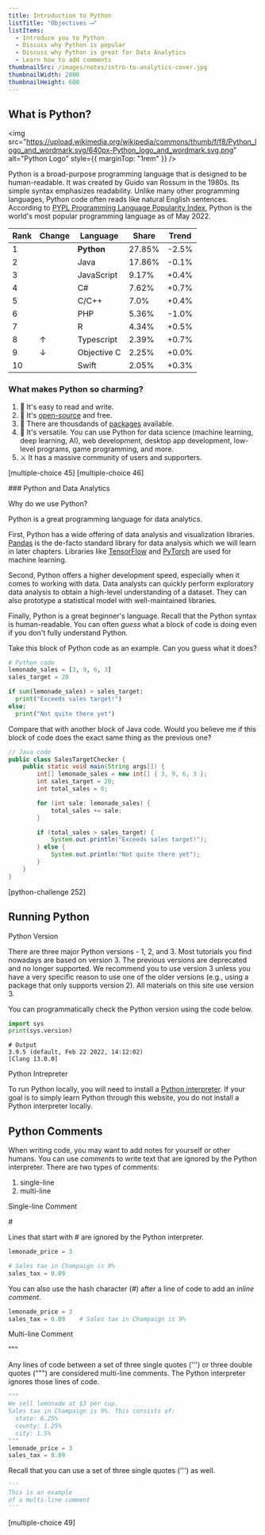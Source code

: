 ```yaml
---
title: Introduction to Python
listTitle: "Objectives ⟶"
listItems:
  - Introduce you to Python
  - Discuss why Python is popular
  - Discuss why Python is great for Data Analytics
  - Learn how to add comments
thumbnailSrc: /images/notes/intro-to-analytics-cover.jpg
thumbnailWidth: 2000
thumbnailHeight: 600
---
```


<CenteredColumn>

## What is Python?

<img
  src="https://upload.wikimedia.org/wikipedia/commons/thumb/f/f8/Python_logo_and_wordmark.svg/640px-Python_logo_and_wordmark.svg.png"
  alt="Python Logo"
  style={{ marginTop: "1rem" }}
/>

Python is a broad-purpose programming language that is designed to be human-readable. It was created by Guido van Rossum in the 1980s. Its simple syntax emphasizes readability. Unlike many other programming languages, Python code often reads like natural English sentences. According to [PYPL Programming Language Popularity Index](https://pypl.github.io/PYPL.html "PYPL PopularitY of Programming Language"), Python is the world's most popular programming language as of May 2022.

<table>
  <thead>
    <tr>
      <th>Rank</th>
      <th>Change</th>
      <th>Language</th>
      <th>Share</th>
      <th>Trend</th>
    </tr>
  </thead>
  <tbody>
    <tr>
      <td>1</td>
      <td></td>
      <td>
        <strong className="color-blue">Python</strong>
      </td>
      <td>27.85%</td>
      <td>-2.5%</td>
    </tr>
    <tr>
      <td>2</td>
      <td></td>
      <td>Java</td>
      <td>17.86%</td>
      <td>-0.1%</td>
    </tr>
    <tr>
      <td>3</td>
      <td></td>
      <td>JavaScript</td>
      <td>9.17%</td>
      <td>+0.4%</td>
    </tr>
    <tr>
      <td>4</td>
      <td></td>
      <td>C#</td>
      <td>7.62%</td>
      <td>+0.7%</td>
    </tr>
    <tr>
      <td>5</td>
      <td></td>
      <td>C/C++</td>
      <td>7.0%</td>
      <td>+0.4%</td>
    </tr>
    <tr>
      <td>6</td>
      <td></td>
      <td>PHP</td>
      <td>5.36%</td>
      <td>-1.0%</td>
    </tr>
    <tr>
      <td>7</td>
      <td></td>
      <td>R</td>
      <td>4.34%</td>
      <td>+0.5%</td>
    </tr>
    <tr>
      <td>8</td>
      <td>
        <span className="color-green">↑</span>
      </td>
      <td>Typescript</td>
      <td>2.39%</td>
      <td>+0.7%</td>
    </tr>
    <tr>
      <td>9</td>
      <td>
        <span className="color-red">↓</span>
      </td>
      <td>Objective C</td>
      <td>2.25%</td>
      <td>+0.0%</td>
    </tr>
    <tr>
      <td>10</td>
      <td></td>
      <td>Swift</td>
      <td>2.05%</td>
      <td>+0.3%</td>
    </tr>
  </tbody>
</table>

### What makes Python so charming?

1. 🍰 It's easy to read and write.
2. 🔨 It's [open-source](https://github.com/python/cpython) and free.
3. 🚀 There are thousdands of [packages](https://pypi.org/) available.
4. 🦄 It's versatile. You can use Python for data science (machine learning, deep learning, AI), web development, desktop app development, low-level programs, game programming, and more.
5. ⚔️ It has a massive community of users and supporters.

</CenteredColumn>

[multiple-choice 45]
[multiple-choice 46]

<CenteredColumn>
### Python and Data Analytics

<Chip color="orange">Why do we use Python?</Chip>

Python is a great programming language for data analytics.

First, Python has a wide offering of data analysis and visualization libraries. [Pandas](https://pandas.pydata.org/) is the de-facto standard library for data analysis which we will learn in later chapters. Libraries like [TensorFlow](https://www.tensorflow.org/) and [PyTorch](https://pytorch.org/) are used for machine learning.

Second, Python offers a higher development speed, especially when it comes to working with data. Data analysts can quickly perform exploratory data analysis to obtain a high-level understanding of a dataset. They can also prototype a statistical model with well-maintained libraries.

Finally, Python is a great beginner's language. Recall that the Python syntax is human-readable. You can often _guess_ what a block of code is doing even if you don't fully understand Python.

Take this block of <Blue>Python</Blue> code as an example. Can you guess what it does?

```python
# Python code
lemonade_sales = [3, 9, 6, 3]
sales_target = 20

if sum(lemonade_sales) > sales_target:
  print("Exceeds sales target!")
else:
  print("Not quite there yet")
```

Compare that with another block of <Blue>Java</Blue> code. Would you believe me if this block of code does the exact same thing as the previous one?

```java
// Java code
public class SalesTargetChecker {
    public static void main(String args[]) {
        int[] lemonade_sales = new int[] { 3, 9, 6, 3 };
        int sales_target = 20;
        int total_sales = 0;

        for (int sale: lemonade_sales) {
            total_sales += sale;
        }

        if (total_sales > sales_target) {
            System.out.println("Exceeds sales target!");
        } else {
            System.out.println("Not quite there yet");
        }
    }
}
```

</CenteredColumn>

[python-challenge 252]

<CenteredColumn>

## Running Python

<Chip color="black">Python Version</Chip>

There are three major Python versions - 1, 2, and 3. Most tutorials you find nowadays are based on version 3. The previous versions are deprecated and no longer supported. We recommend you to use version 3 unless you have a very specific reason to use one of the older versions (e.g., using a package that only supports version 2). All materials on this site use version 3.

You can programmatically check the Python version using the code below.

```python
import sys
print(sys.version)
```

```
# Output
3.9.5 (default, Feb 22 2022, 14:12:02)
[Clang 13.0.0]
```

<Chip color="black">Python Intrepreter</Chip>

To run Python locally, you will need to install a [Python interpreter](https://www.python.org/downloads/). If your goal is to simply learn Python through this website, you do not install a Python interpreter locally.

## Python Comments

When writing code, you may want to add notes for yourself or other humans. You can use *comment*s to write text that are ignored by the Python interpreter. There are two types of comments:

1. single-line
2. multi-line

<Chip color="green">Single-line Comment</Chip>

<div
  style={{
    color: "black",
    fontSize: "10rem",
    lineHeight: 1,
    fontWeight: 900,
    textAlign: "center",
    background: "-webkit-linear-gradient(#fff, #000)",
    WebkitBackgroundClip: "text",
    WebkitTextFillColor: "transparent",
  }}
>
  &#x23;
</div>

Lines that start with &#x23; are ignored by the Python interpreter.

```python
lemonade_price = 3

# Sales tax in Champaign is 9%
sales_tax = 0.09
```

You can also use the hash character (&#x23;) after a line of code to add an _inline comment_.

```python
lemonade_price = 3
sales_tax = 0.09    # Sales tax in Champaign is 9%
```

<Chip color="green">Multi-line Comment</Chip>

<div
  style={{
    color: "black",
    fontFamily: 'Consolas, "Courier New", monospace',
    fontSize: "10rem",
    lineHeight: 1,
    fontWeight: "bold",
    textAlign: "center",
    background: "-webkit-linear-gradient(#fff, #000)",
    WebkitBackgroundClip: "text",
    WebkitTextFillColor: "transparent",
  }}
>
  """
</div>

Any lines of code between a set of three single quotes (''') or three double quotes (""") are considered multi-line comments. The Python interpreter ignores those lines of code.

```python
"""
We sell lemonade at $3 per cup.
Sales tax in Champaign is 9%. This consists of:
  state: 6.25%
  county: 1.25%
  city: 1.5%
"""
lemonade_price = 3
sales_tax = 0.09
```

Recall that you can use a set of three single quotes (''') as well.

```python
'''
This is an example
of a multi-line comment
'''
```

</CenteredColumn>

[multiple-choice 49]
